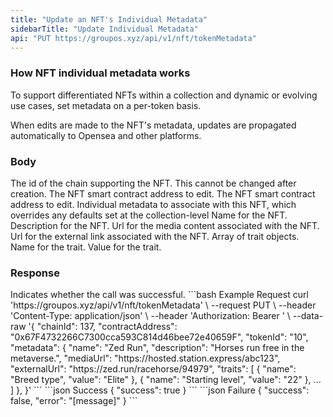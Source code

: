 ```yaml
---
title: "Update an NFT's Individual Metadata"
sidebarTitle: "Update Individual Metadata"
api: "PUT https://groupos.xyz/api/v1/nft/tokenMetadata"
---
```


### How NFT individual metadata works

To support differentiated NFTs within a collection and dynamic or evolving use cases, set metadata on a per-token basis.

When edits are made to the NFT's metadata, updates are propagated automatically to Opensea and other platforms.

### Body

<ParamField body="chainId" type="number" required>
  The id of the chain supporting the NFT. This cannot be changed after creation.
</ParamField>
<ParamField body="contractAddress" type="string" required>
  The NFT smart contract address to edit.
</ParamField>
<ParamField body="tokenId" type="string" required>
  The NFT smart contract address to edit.
</ParamField>
<ParamField body="metadata" type="object" required>
  Individual metadata to associate with this NFT, which overrides any defaults
  set at the collection-level
  <Expandable title="NFT Metadata">
    <ParamField body="name" type="string" optional>
      Name for the NFT.
    </ParamField>
    <ParamField body="description" type="string" optional>
      Description for the NFT.
    </ParamField>
    <ParamField body="mediaUrl" type="string" optional>
      Url for the media content associated with the NFT.
    </ParamField>
    <ParamField body="externalUrl" type="string" optional>
      Url for the external link associated with the NFT.
    </ParamField>
    <ParamField body="traits" type="Trait[]" optional>
      Array of trait objects.
      <Expandable title="Trait">
        <ParamField body="name" type="string" required>
          Name for the trait.
        </ParamField>
        <ParamField body="value" type="string" required>
          Value for the trait.
        </ParamField>
      </Expandable>
    </ParamField>
  </Expandable>
</ParamField>

### Response

<ResponseField name="success" type="boolean">
  Indicates whether the call was successful.
</ResponseField>

<RequestExample>
  ```bash Example Request
  curl 'https://groupos.xyz/api/v1/nft/tokenMetadata' \
  --request PUT \
  --header 'Content-Type: application/json' \
  --header 'Authorization: Bearer <token>' \
  --data-raw '{
    "chainId": 137,
    "contractAddress": "0x67F4732266C7300cca593C814d46bee72e40659F",
    "tokenId": "10",
    "metadata": {
      "name": "Zed Run",
      "description": "Horses run free in the metaverse.",
      "mediaUrl": "https://hosted.station.express/abc123",
      "externalUrl": "https://zed.run/racehorse/94979",
      "traits": [
        {
          "name": "Breed type",
          "value": "Elite"
        },
        {
          "name": "Starting level",
          "value": "22"
        },
        ...
      ]
    },
  }'
  ```
</RequestExample>

<ResponseExample>
  ```json Success
  {
    "success": true
  }
  ```
  ```json Failure
  {
    "success": false,
    "error": "[message]"
  }
  ```
</ResponseExample>
